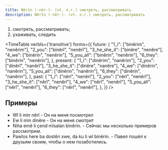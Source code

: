 ```yaml
---
title: Nêrîn (-nêr-)- (vt. п.г.) смотреть, рассматривать
description: Nêrîn (-nêr-)- (vt. п.г.) смотреть, рассматривать
---
```


1. смотреть, рассматривать;
2. ухаживать, следить

<TimeTable verbIs={'transitive'}
           forms={{
               future: {
                   "1_i": ["binêrim", "nenêrim"],
                   "2_you": ["binêrî", "nenêrî"],
                   "3_he_she_it": ["binêre", "nenêre"],
                   "4_we": ["binêrin", "nenêrin"],
                   "5_you_all": ["binêrin", "nenêrin"],
                   "6_they": ["binêrin", "nenêrin"],
               },
               present: {
                   "1_i": ["dinêrim", "nanêrim"],
                   "2_you": ["dinêrî", "nanêrî"],
                   "3_he_she_it": ["dinêre", "nanêre"],
                   "4_we": ["dinêrin", "nanêrin"],
                   "5_you_all": ["dinêrin", "nanêrin"],
                   "6_they": ["dinêrin", "nanêrin"],
               },
               past: {
                   "1_i": ["nêrî", "nenêrî"],
                   "2_you": ["nêrî", "nenêrî"],
                   "3_he_she_it": ["nêrî", "nenêrî"],
                   "4_we": ["nêrî", "nenêrî"],
                   "5_you_all": ["nêrî", "nenêrî"],
                   "6_they": ["nêrî", "nenêrî"],
               },
           }}
/>

## Примеры

* Wî li min nêrî - Он на меня посмотрел
* Ew li min dinêre - Он на меня смотрит
* Niha emê li çend mîsalan binêrin. - Сейчас мы несколько примеров рассмотрим.
* Pawlos here ba dostên xwe, da ku li wî binêrin. - Павел пошёл к друзьям своим, чтобы о нем позаботились.